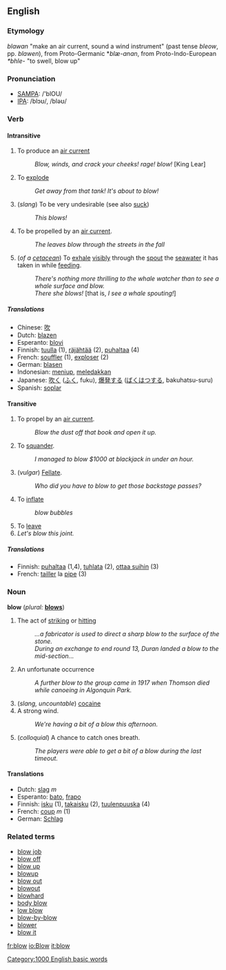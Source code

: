 ==English==
===Etymology===
{{OE.}} ''blawan'' "make an air current, sound a wind instrument" (past tense ''bleow'', pp. ''blawen''), from Proto-Germanic *''blæ-anan'', from Proto-Indo-European ''*bhle-'' "to swell, blow up"

=== Pronunciation ===
*[[w:SAMPA|SAMPA]]: /'blOU/
*[[w:IPA|IPA]]: /blɔʊ/, /bləʊ/

===Verb===
{{irregverb|blow|[[blows]]|[[blew]]|[[blown]]|[[blowing]]}}
====Intransitive====
# To produce an [[air current]]
#: ''Blow, winds, and crack your cheeks! rage! blow!'' [King Lear]
# To [[explode]]
#: ''Get away from that tank!  It's about to blow!''
# (''slang'') To be very undesirable (see also [[suck]])
#: ''This blows!''
# To be propelled by an [[air current]].
#: ''The leaves blow through the streets in the fall''
# (''of a [[cetacean]]'') To [[exhale]] [[visibly]] through the [[spout]] the [[seawater]] it has taken in while [[feeding]].
#: ''There's nothing more thrilling to the whale watcher than to see a whale surface and blow.''
#: ''There she blows!'' [that is, ''I see a whale spouting!'']
=====Translations=====
*Chinese: [[吹]]
*Dutch: [[blazen]]
*Esperanto: [[blovi]]
*Finnish: [[tuulla]] (1), [[räjähtää]] (2), [[puhaltaa]] (4)
*French: [[souffler]] (1), [[exploser]] (2)
*German: [[blasen]]
*Indonesian: [[tiup|meniup]], [[ledak|meledakkan]]
*Japanese: [[吹く]] ([[ふく]], fuku), [[爆発]]する ([[ばくはつ]]する, bakuhatsu-suru)
*Spanish: [[soplar]]
====Transitive====
# To propel by an [[air current]].
#: ''Blow the dust off that book and open it up.''
# To [[squander]].
#: ''I managed to blow $1000 at blackjack in under an hour.''
# (''vulgar'') [[Fellate]].
#: ''Who did you have to blow to get those backstage passes?''
# To [[inflate]]
#: ''blow bubbles''
# To [[leave]]
# ''Let's blow this joint.''
===== Translations=====
*Finnish: [[puhaltaa]] (1,4), [[tuhlata]] (2), [[ottaa suihin]] (3)
*French: [[tailler]] la [[pipe]] (3)

=== Noun ===
'''blow'''  (''plural:'' '''[[blows]]''')
# The act of [[strike|striking]] or [[hit]]ting
#: ''...a fabricator is used to direct a sharp blow to the surface of the stone.''
#: ''During an exchange to end round 13, Duran landed a blow to the mid-section...''
# An unfortunate occurrence
#: ''A further blow to the group came in 1917 when Thomson died while canoeing in Algonquin Park.''
# (''slang, uncountable'') [[cocaine]]
# A strong wind.
#: ''We're having a bit of a blow this afternoon.''
# (''colloquial'') A chance to catch ones breath.
#: ''The players were able to get a bit of a blow during the last timeout.''

==== Translations ====
*Dutch: [[slag]] ''m''
*Esperanto: [[bato]], [[frapo]]
*Finnish: [[isku]] (1), [[takaisku]] (2), [[tuulenpuuska]] (4)
*French: [[coup]] ''m'' (1)
*German: [[Schlag]]

=== Related terms ===
*[[blow job]]
*[[blow off]]
*[[blow up]]
*[[blowup]]
*[[blow out]]
*[[blowout]]
*[[blowhard]]
*[[body blow]]
*[[low blow]]
*[[blow-by-blow]]
*[[blower]]
*[[blow it]]

[[Category:1000 English basic words]]

[[fr:blow]]
[[io:Blow]]
[[it:blow]]